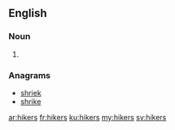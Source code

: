 ==English==

===Noun===
{{head|en|noun plural form}}

# {{plural of|hiker|lang=en}}

===Anagrams===
* [[shriek#English|shriek]]
* [[shrike#English|shrike]]

[[ar:hikers]]
[[fr:hikers]]
[[ku:hikers]]
[[my:hikers]]
[[sv:hikers]]